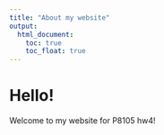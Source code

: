 ```yaml
---
title: "About my website"
output: 
  html_document:
    toc: true
    toc_float: true
---
```


# Hello!

Welcome to my website for P8105 hw4! 




